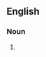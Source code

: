 {{also|boundary rider}}
==English==

===Noun===
{{en-noun}}

# {{alternative form of|en|boundary rider}}